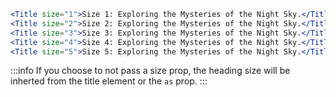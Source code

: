 
<NewfoldRoot>
    <div className="nfd-flex nfd-flex-col nfd-gap-3">
        <Title className="nfd-mb-0" size="1">Size 1: Exploring the Mysteries of the Night Sky.</Title>
        <Title className="nfd-mb-0" size="2">Size 2: Exploring the Mysteries of the Night Sky.</Title>
        <Title className="nfd-mb-0" size="3">Size 3: Exploring the Mysteries of the Night Sky.</Title>
        <Title className="nfd-mb-0" size="4">Size 4: Exploring the Mysteries of the Night Sky.</Title>
        <Title className="nfd-mb-0" size="5">Size 5: Exploring the Mysteries of the Night Sky.</Title>
    </div>
</NewfoldRoot>

```jsx
<Title size="1">Size 1: Exploring the Mysteries of the Night Sky.</Title>
<Title size="2">Size 2: Exploring the Mysteries of the Night Sky.</Title>
<Title size="3">Size 3: Exploring the Mysteries of the Night Sky.</Title>
<Title size="4">Size 4: Exploring the Mysteries of the Night Sky.</Title>
<Title size="5">Size 5: Exploring the Mysteries of the Night Sky.</Title>
```

:::info
If you choose to not pass a size prop, the heading size
will be inherted from the title element or the `as` prop.
:::
